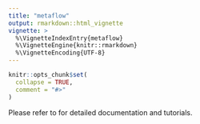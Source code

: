 ```yaml
---
title: "metaflow"
output: rmarkdown::html_vignette
vignette: >
  %\VignetteIndexEntry{metaflow}
  %\VignetteEngine{knitr::rmarkdown}
  %\VignetteEncoding{UTF-8}
---
```


```r
knitr::opts_chunk$set(
  collapse = TRUE,
  comment = "#>"
)
```
Please refer to \url{docs.metaflow.org} for detailed documentation and tutorials.
